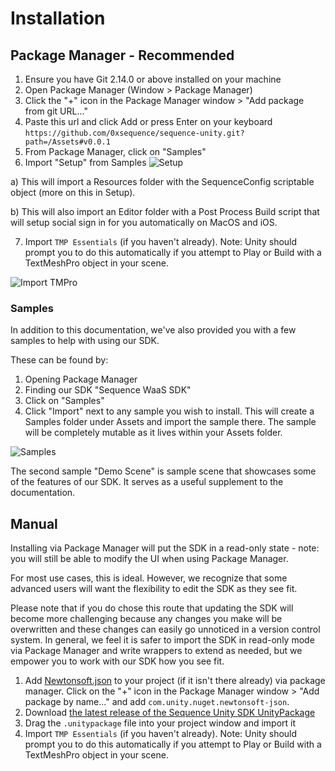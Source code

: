 # Installation 

## Package Manager - Recommended

1. Ensure you have Git 2.14.0 or above installed on your machine
2. Open Package Manager (Window > Package Manager)
3. Click the "+" icon in the Package Manager window > "Add package from git URL..."
4. Paste this url and click Add or press Enter on your keyboard `https://github.com/0xsequence/sequence-unity.git?path=/Assets#v0.0.1`
5. From Package Manager, click on "Samples"
6. Import "Setup" from Samples
![Setup](/img/unity/unity-import-setup.png)

a) This will import a Resources folder with the SequenceConfig scriptable object (more on this in Setup).

b) This will also import an Editor folder with a Post Process Build script that will setup social sign in for you automatically on MacOS and iOS.

7. Import `TMP Essentials` (if you haven't already). Note: Unity should prompt you to do this automatically if you attempt to Play or Build with a TextMeshPro object in your scene.

![Import TMPro](/img/unity/unity-import-tmpro.png)

### Samples 

In addition to this documentation, we've also provided you with a few samples to help with using our SDK.

These can be found by:
1. Opening Package Manager
2. Finding our SDK "Sequence WaaS SDK"
3. Click on "Samples"
4. Click "Import" next to any sample you wish to install. This will create a Samples folder under Assets and import the sample there. The sample will be completely mutable as it lives within your Assets folder.

![Samples](/img/unity/unity-package-manager-samples.png)

The second sample "Demo Scene" is sample scene that showcases some of the features of our SDK. It serves as a useful supplement to the documentation.

## Manual

Installing via Package Manager will put the SDK in a read-only state - note: you will still be able to modify the UI when using Package Manager. 

For most use cases, this is ideal. However, we recognize that some advanced users will want the flexibility to edit the SDK as they see fit.

Please note that if you do chose this route that updating the SDK will become more challenging because any changes you make will be overwritten and these changes can easily go unnoticed in a version control system. In general, we feel it is safer to import the SDK in read-only mode via Package Manager and write wrappers to extend as needed, but we empower you to work with our SDK how you see fit.

1. Add [Newtonsoft.json](https://docs.unity3d.com/Packages/com.unity.nuget.newtonsoft-json@3.0/manual/index.html) to your project (if it isn't there already) via package manager. Click on the "+" icon in the Package Manager window > "Add package by name..." and add `com.unity.nuget.newtonsoft-json`.
2. Download [the latest release of the Sequence Unity SDK UnityPackage](https://github.com/0xsequence/sequence-unity/releases)
3. Drag the `.unitypackage` file into your project window and import it
4. Import `TMP Essentials` (if you haven't already). Note: Unity should prompt you to do this automatically if you attempt to Play or Build with a TextMeshPro object in your scene.